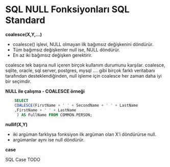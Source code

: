 # SQL NULL Fonksiyonları SQL Standard

**coalesce(X,Y,...)**

- coalesce() işlevi, NULL olmayan ilk bağımsız değişkenini döndürür.
- Tüm bağımsız değişkenler null ise, NULL döndürür.
- En az iki bağımsız değişken gerektirir.


coalesce tek başına null içeren birçok kullanım durumunu karşılar.
coalesce, sqlite, oracle, sql server, postgres, mysql .... gibi birçok farklı veritabanı tarafından desteklendiğinden, null işleme için coalesce her zaman daha iyi bir seçimdir.


**NULL ile çalışma - COALESCE örneği**


```sql
    SELECT 
    COALESCE(FirstName + ' ' + SecondName + ' ' + LastName
    ,FirstName + ' ' + LastName
     ) AS FullName FROM COMMON.PERSON;
```


**nullif(X,Y)**

- iki argüman farklıysa fonksiyon ilk argüman olan X'i döndürürse null.
- argümanlar aynı ise null döndürür.


**case**

SQL Case 
TODO